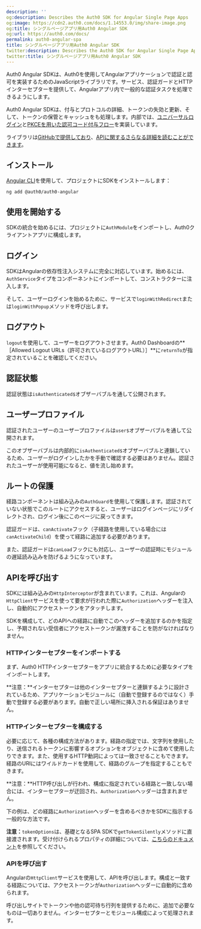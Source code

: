 ```yaml
---
description: ''
og:description: Describes the Auth0 SDK for Angular Single Page Apps
og:image: https://cdn2.auth0.com/docs/1.14553.0/img/share-image.png
og:title: シングルページアプリ用Auth0 Angular SDK
og:url: https://auth0.com/docs/
permalink: auth0-angular-spa
title: シングルページアプリ用Auth0 Angular SDK
twitter:description: Describes the Auth0 SDK for Angular Single Page Apps
twitter:title: シングルページアプリ用Auth0 Angular SDK
---
```


Auth0 Angular SDKは、Auth0を使用してAngularアプリケーションで認証と認可を実装するためのJavaScriptライブラリです。サービス、認証ガードとHTTPインターセプターを提供して、Angularアプリ内で一般的な認証タスクを処理できるようにします。

Auth0 Angular SDKは、付与とプロトコルの詳細、トークンの失効と更新、そして、トークンの保管とキャッシュをも処理します。内部では、[ユニバーサルログイン](/login/universal-login)と[PKCEを用いた認可コード付与フロー](/login/flows/authorization-code-flow-with-proof-key-for-code-exchange-pkce)を実装しています。

ライブラリは[GitHubで提供しており](https://github.com/auth0/auth0-angular)、[APIに関するさらなる詳細を読むことができます](https://auth0.github.io/auth0-angular/)。

## インストール



[Angular CLI](https://cli.angular.io/)を使用して、プロジェクトにSDKをインストールします：

`ng add @auth0/auth0-angular`

## 使用を開始する

SDKの統合を始めるには、プロジェクトに`AuthModule`をインポートし、Auth0クライアントアプリに構成します。



## ログイン

SDKはAngularの依存性注入システムに完全に対応しています。始めるには、`AuthService`タイプをコンポーネントにインポートして、コンストラクターに注入します。

そして、ユーザーログインを始めるために、サービスで`loginWithRedirect`または`loginWithPopup`メソッドを呼び出します。



## ログアウト

`logout`を使用して、ユーザーをログアウトさせます。Auth0 Dashboardの**［Allowed Logout URLs（許可されているログアウトURL）］**に`returnTo`が指定されていることを確認してください。



## 認証状態

認証状態は`isAuthenticated$`オブザーバブルを通して公開されます。



## ユーザープロファイル

認証されたユーザーのユーザープロファイルは`user$`オブザーバブルを通して公開されます。



このオブザーバブルは内部的に`isAuthenticated$`オブザーバブルと連鎖しているため、ユーザーがログインしたかを手動で確認する必要はありません。認証されたユーザーが使用可能になると、値を流し始めます。

## ルートの保護

経路コンポーネントは組み込みの`AuthGuard`を使用して保護します。認証されていない状態でこのルートにアクセスすると、ユーザーはログインページにリダイレクトされ、ログイン後にこのページに戻ってきます。

認証ガードは、`canActivate`フック（子経路を使用している場合には`canActivateChild`）を使って経路に追加する必要があります。



また、認証ガードは`canLoad`フックにも対応し、ユーザーの認証時にモジュールの遅延読み込みを防げるようになっています。

## APIを呼び出す

SDKには組み込みの`HttpInterceptor`が含まれています。これは、Angularの`HttpClient`サービスを使って要求が行われた際に`Authorization`ヘッダーを注入し、自動的にアクセストークンをアタッチします。

SDKを構成して、どのAPIへの経路に自動でこのヘッダーを追加するのかを指定し、予期されない受信者にアクセストークンが漏洩することを防がなければなりません。

### HTTPインターセプターをインポートする

まず、Auth0 HTTPインターセプターをアプリに統合するために必要なタイプをインポートします。



**注意：**インターセプターは他のインターセプターと連鎖するように設計されているため、アプリケーションモジュールに（自動で登録するのではなく）手動で登録する必要があります。自動で正しい場所に挿入される保証はありません。

### HTTPインターセプターを構成する

必要に応じて、各種の構成方法があります。経路の指定では、文字列を使用したり、送信されるトークンに影響するオプションをオブジェクトに含めて使用したりできます。また、使用するHTTP動詞によっては一致させることもできます。経路のURIにはワイルドカードを使用して、経路のグループを指定することもできます。

**注意：**HTTP呼び出しが行われ、構成に指定されている経路と一致しない場合には、インターセプターが迂回され、`Authorization`ヘッダーは含まれません。

下の例は、どの経路に`Authorization`ヘッダーを含めるべきかをSDKに指示する一般的な方法です。



**注意：**`tokenOptions`は、基礎となるSPA SDKで`getTokenSilently`メソッドに直接渡されます。受け付けられるプロパティの詳細については、[こちらのドキュメント](https://auth0.github.io/auth0-spa-js/interfaces/gettokensilentlyoptions.html)を参照してください。

### APIを呼び出す

Angularの`HttpClient`サービスを使用して、APIを呼び出します。構成と一致する経路については、アクセストークンが`Authorization`ヘッダーに自動的に含められます。



呼び出しサイトでトークンや他の認可待ち行列を提供するために、追加で必要なものは一切ありません。インターセプターとモジュール構成によって処理されます。